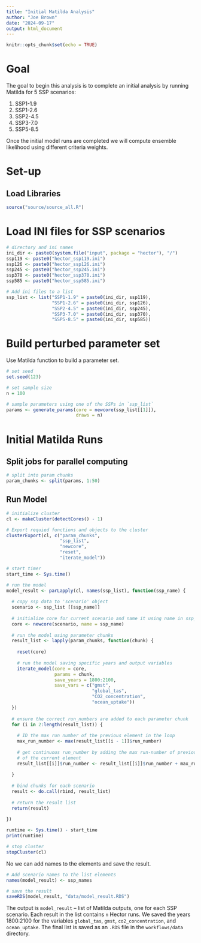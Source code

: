 ```yaml
---
title: "Initial Matilda Analysis"
author: "Joe Brown"
date: "2024-09-17"
output: html_document
---
```


```r
knitr::opts_chunk$set(echo = TRUE)
```

# Goal

The goal to begin this analysis is to complete an initial analysis by running Matilda for 5 SSP scenarios:

1. SSP1-1.9
2. SSP1-2.6
3. SSP2-4.5
4. SSP3-7.0
5. SSP5-8.5 

Once the initial model runs are completed we will compute ensemble likelihood using different criteria weights. 

# Set-up 

## Load Libraries

```r
source("source/source_all.R")

```

# Load INI files for SSP scenarios

```r
# directory and ini names 
ini_dir <- paste0(system.file("input", package = "hector"), "/")
ssp119 <- paste0("hector_ssp119.ini")
ssp126 <- paste0("hector_ssp126.ini")
ssp245 <- paste0("hector_ssp245.ini")
ssp370 <- paste0("hector_ssp370.ini")
ssp585 <- paste0("hector_ssp585.ini")

# Add ini files to a list 
ssp_list <- list("SSP1-1.9" = paste0(ini_dir, ssp119), 
                 "SSP1-2.6" = paste0(ini_dir, ssp126), 
                 "SSP2-4.5" = paste0(ini_dir, ssp245), 
                 "SSP3-7.0" = paste0(ini_dir, ssp370), 
                 "SSP5-8.5" = paste0(ini_dir, ssp585)) 
```

# Build perturbed parameter set

Use Matilda function to build a parameter set. 

```r
# set seed
set.seed(123)

# set sample size
n = 100

# sample parameters using one of the SSPs in `ssp_list`
params <- generate_params(core = newcore(ssp_list[[1]]), 
                          draws = n)

```

# Initial Matilda Runs

## Split jobs for parallel computing

```r
# split into param chunks
param_chunks <- split(params, 1:50)

```

## Run Model

```r
# initialize cluster 
cl <- makeCluster(detectCores() - 1)

# Export requied functions and objects to the cluster
clusterExport(cl, c("param_chunks", 
                    "ssp_list",
                    "newcore", 
                    "reset",
                    "iterate_model"))

# start timer
start_time <- Sys.time()

# run the model 
model_result <- parLapply(cl, names(ssp_list), function(ssp_name) {
  
  # copy ssp data to 'scenario' object
  scenario <- ssp_list [[ssp_name]]
  
  # initialize core for current scenario and name it using name in ssp_list
  core <- newcore(scenario, name = ssp_name)
  
  # run the model using parameter chunks 
  result_list <- lapply(param_chunks, function(chunk) {
    
    reset(core)
    
    # run the model saving specific years and output variables
    iterate_model(core = core, 
                  params = chunk, 
                  save_years = 1800:2100, 
                  save_vars = c("gmst", 
                                "global_tas", 
                                "CO2_concentration", 
                                "ocean_uptake"))
  })
  
  # ensure the correct run_numbers are added to each parameter chunk
  for (i in 2:length(result_list)) {
    
    # ID the max run number of the previous element in the loop
    max_run_number <- max(result_list[[i - 1]]$run_number)
    
    # get continuous run_number by adding the max run-number of previous element to the run_numbers
    # of the current element
    result_list[[i]]$run_number <- result_list[[i]]$run_number + max_run_number
    
  }
  
  # bind chunks for each scenario
  result <- do.call(rbind, result_list)
  
  # return the result list
  return(result)
  
})

runtime <- Sys.time() - start_time
print(runtime)

# stop cluster
stopCluster(cl)

```

No we can add names to the elements and save the result.
```r

# Add scenario names to the list elements
names(model_result) <- ssp_names

# save the result
saveRDS(model_result, "data/model_result.RDS")

```

The output is `model_result` -- list of Matilda outputs, one for each SSP scenario. Each result in the list contains `n` Hector runs. We saved the years 1800:2100 for the variables `global_tas`, `gmst`, `co2_concentration`, and `ocean_uptake`. The final list is saved as an `.RDS` file in the `workflows/data` directory.
